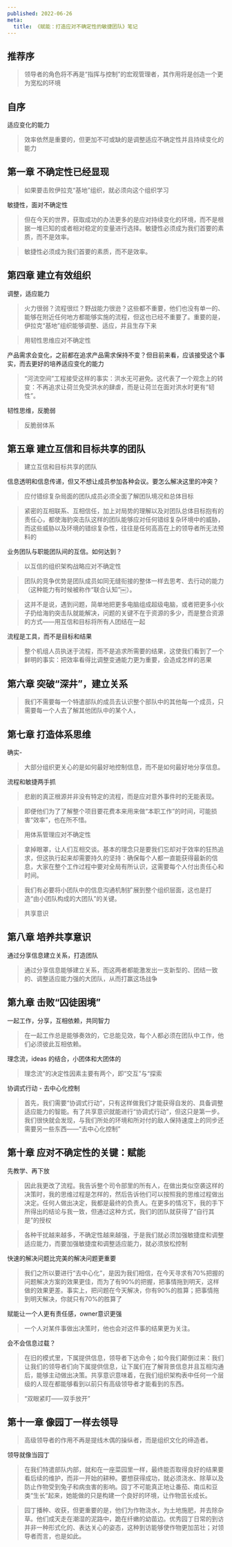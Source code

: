 ```yaml
---
published: 2022-06-26
meta:
  title: 《赋能：打造应对不确定性的敏捷团队》笔记
---
```


## 推荐序

>领导者的角色将不再是“指挥与控制”的宏观管理者，其作用将是创造一个更为宽松的环境


## 自序

适应变化的能力
> 效率依然是重要的，但更加不可或缺的是调整适应不确定性并且持续变化的能力


## 第一章 不确定性已经显现

> 如果要击败伊拉克“基地”组织，就必须向这个组织学习

敏捷性，面对不确定性
> 但在今天的世界，获取成功的办法更多的是应对持续变化的环境，而不是根据一堆已知的或者相对稳定的变量进行选择。敏捷性必须成为我们首要的素质，而不是效率。

> 敏捷性必须成为我们首要的素质，而不是效率。


## 第四章 建立有效组织

调整，适应能力
> 火力很弱？流程很烂？野战能力很逊？这些都不重要，他们也没有单一的、能够在附近任何地方都能够实施的流程，但这也已经不重要了。重要的是，伊拉克“基地”组织能够调整、适应，并且生存下来

> 用韧性思维应对不确定性

产品需求会变化，之前都在追求产品需求保持不变？但目前来看，应该接受这个事实，而去更好的培养适应变化的能力
> “河流空间”工程接受这样的事实：洪水无可避免。这代表了一个观念上的转变：不再追求让荷兰免受洪水的肆虐，而是让荷兰在面对洪水时更有“韧性”。

韧性思维，反脆弱
> 反脆弱体系


## 第五章 建立互信和目标共享的团队

> 建立互信和目标共享的团队

信息透明和信息传递，但又不想让成员参加各种会议。要怎么解决这里的冲突？
> 应付错综复杂局面的团队成员必须全面了解团队境况和总体目标

> 紧密的互相联系、互相信任，加上对局势的理解以及对团队总体目标抱有的责任心，都使海豹突击队这样的团队能够应对任何错综复杂环境中的威胁，而这些威胁以及环境的错综复杂性，往往是任何高高在上的领导者所无法预料的

业务团队与职能团队间的互信。如何达到？
> 以互信的组织架构战略应对不确定性

> 团队的竞争优势是团队成员如同无缝衔接的整体一样去思考、去行动的能力（这种能力有时候被称作“联合认知”￼）。

> 这并不是说，遇到问题，简单地把更多电脑组成超级电脑，或者把更多小伙子扔给海豹突击队就能解决，问题的关键不在于资源的多少，而是整合资源的方式——用互信和目标将所有人团结在一起

流程是工具，而不是目标和结果
> 整个机组人员执迷于流程，而不是追求所需要的结果，这使我们看到了一个鲜明的事实：把效率看得比调整变通能力更为重要，会造成怎样的恶果


## 第六章 突破“深井”，建立关系

> 我们不需要每一个特遣部队的成员去认识整个部队中的其他每一个成员，只需要每一个人去了解其他团队中的某个人，


## 第七章 打造体系思维

确实-
> 大部分组织更关心的是如何最好地控制信息，而不是如何最好地分享信息。

流程和敏捷两手抓
> 悲剧的真正根源并非没有特定的流程，而是应对意外事件时的无能表现。

> 即便他们为了了解整个项目要花费本来用来做“本职工作”的时间，可能损害“效率”，也在所不惜。

> 用体系管理应对不确定性

> 拿掉眼罩，让人们互相交谈。基本的理念只是要我们忘却对于效率的狂热追求，但这执行起来却需要持久的坚持：确保每个人都一直能获得最新的信息，大家在整个工作过程中要对全局有所认识，这需要每个人付出责任心和时间。

> 我们有必要将小团队中的信息沟通机制扩展到整个组织层面，这也是打造“由小团队构成的大团队”的关键。

> 共享意识


## 第八章 培养共享意识

通过分享信息建立关系，打造团队
> 通过分享信息能够建立关系，而这两者都能激发出一支新型的、团结一致的、调整适应能力强的大团队，从而打赢这场战争


## 第九章 击败“囚徒困境”

一起工作，分享，互相依赖，共同智力
> 在一起工作总是能够奏效的，它总能见效，每个人都必须在团队中工作，他们必须彼此互相依赖。

理念流，ideas 的结合，小团体和大团体的
> 理念流”的决定性因素主要有两个，即“交互”与“探索

协调式行动 - 去中心化控制
> 首先，我们需要“协调式行动”，只有这样做我们才能获得自发的、具备调整适应能力的智能。有了共享意识就能进行“协调式行动”，但这只是第一步。我们很快就会发现，与我们所处的环境和所对付的敌人保持速度上的同步还需要另一些东西——“去中心化控制”


## 第十章 应对不确定性的关键：赋能

先教学、再下放
> 因此我更改了流程。我告诉整个司令部里的所有人，在做出类似空袭这样的决策时，我的思维过程是怎样的，然后告诉他们可以按照我的思维过程做出决定。任何人做出决定，我都是最终的负责人。在更多的情况下，我的手下所得出的结论与我一致，但通过这种方式，我们的团队就获得了“自行其是”的授权

> 各种干扰越来越多，不确定性越来越强，于是我们就必须加强敏捷度和调整适应能力，而要加强敏捷度和调整适应能力，就必须放松控制

快速的解决问题比完美的解决问题更重要
> 我们之所以要进行“去中心化”，是因为我们相信，在今天寻求有70%把握的问题解决方案的效果更佳，而为了有90%的把握，把事情拖到明天，这样做的效果更差。事实上，把问题在今天解决，你有90%的胜算；把事情拖到明天解决，你就只有70%的胜算了

赋能让一个人更有责任感，owner意识更强
> 一个人对某件事做出决策时，他也会对这件事的结果更为关注。

会不会信息过载？
> 在旧的模式里，下属提供信息，领导者下达命令；如今我们颠倒过来：我们让我们的领导者们向下属提供信息，让下属们在了解背景信息并且互相沟通后，能够主动做出决策。共享意识意味着，在我们组织架构表中任何一个层级的人现在都能够看到以前只有高级领导者才能看到的东西。

> “双眼紧盯——双手放开”


## 第十一章 像园丁一样去领导

> 高级领导者的作用不再是提线木偶的操纵者，而是组织文化的缔造者。

领导就像当园丁
> 在我们特遣部队内部，就和在一座菜园里一样，最终能否取得良好的结果要看后续的维护，而非一开始的耕种。要想获得成功，就必须浇水、除草以及防止作物受到兔子和病虫害的影响。园丁不可能真正地让番茄、南瓜和豆类“生长”起来，她能做的只是构建一个良好的环境，让作物茁长成长。

> 园丁播种、收获，但更重要的是，他们为作物浇水，为土地施肥，并去除杂草。他们成天走在潮湿的泥路中，跪在纤嫩的幼苗边。优秀园丁日常的到访并非一种形式化的、表达关心的姿态，这种到访能够使作物更加茁壮；对领导者而言，也是如此。

